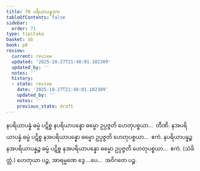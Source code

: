 ```yaml
---
title: 70 ပရိယာပန္နဒုက
tableOfContents: false
sidebar:
  order: 71
type: tipitaka
basket: ab
book: p8
review:
  current: review
  updated: '2025-10-27T21:48:01.102309'
  updated_by: ''
  notes: ''
  history:
  - state: review
    date: '2025-10-27T21:48:01.102309'
    updated_by: ''
    notes: ''
    previous_state: draft
---
```



<ReviewStatus review={frontmatter.review} showDetails={true} />

<HypothesisAnnotation frontmatter={frontmatter} />

<DynamicBreadcrumb />

<Division number="89" book="p8" e="ch" v="40" p="103">

<Paragraph number="294" book="p8">
နပရိယာပန္နံ ဓမ္မံ ပဋိစ္စ နပရိယာပန္နော ဓမ္မော ဥပ္ပဇ္ဇတိ ဟေတုပစ္စယာ…  တီဏိ.
</Paragraph>

<Paragraph number="295" book="p8">
နအပရိယာပန္နံ ဓမ္မံ ပဋိစ္စ နအပရိယာပန္နော ဓမ္မော ဥပ္ပဇ္ဇတိ ဟေတုပစ္စယာ…  ဧကံ.
</Paragraph>

<Paragraph number="296" book="p8">
နပရိယာပန္နဉ္စ နအပရိယာပန္နဉ္စ ဓမ္မံ ပဋိစ္စ နအပရိယာပန္နော ဓမ္မော ဥပ္ပဇ္ဇတိ ဟေတုပစ္စယာ…  ဧကံ. (သံခိတ္တံ.)
</Paragraph>

<Paragraph number="297" book="p8">
ဟေတုယာ ပဉ္စ, အာရမ္မဏေ ဒွေ …ပေ…  အဝိဂတေ ပဉ္စ.
</Paragraph>
</Division>